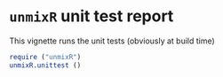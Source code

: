 <!--
%\VignetteEngine{knitr::knitr}
%\VignetteIndexEntry{Report of unittests for `unmixR`}
%\VignetteDepends{svUnit}
-->
`unmixR` unit test report
========================================================

This vignette runs the unit tests (obviously at build time)

```r
require ("unmixR")
unmixR.unittest ()
```


